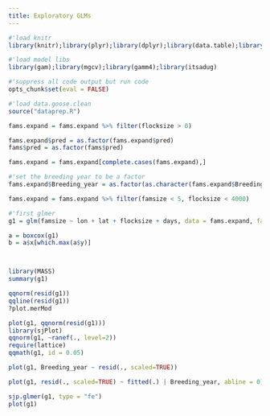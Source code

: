 ```yaml
---
title: Exploratory GLMs
---
```


```r
#'load knitr
library(knitr);library(plyr);library(dplyr);library(data.table);library(purrr);library(ggplot2)

#'load model libs
library(gam);library(mgcv);library(gamm4);library(itsadug)

#'suppress all code output but run code
opts_chunk$set(eval = FALSE)
```

```r
#'load data.goose.clean
source("dataprep.R")

fams.expand = fams.expand %>% filter(flocksize > 0)

fams.expand$pred = as.factor(fams.expand$pred)
fams$pred = as.factor(fams$pred)

fams.expand = fams.expand[complete.cases(fams.expand),]
```

```r
#'set the breeding year to be a factor
fams.expand$Breeding_year = as.factor(as.character(fams.expand$Breeding_year))

fams.expand = fams.expand %>% filter(famsize < 5, flocksize < 4000)
```

```r
#'first glmer
g1 = glm(famsize ~ lon + lat + flocksize + days, data = fams.expand, family = "categorical")

a = boxcox(g1)
b = a$x[which.max(a$y)]



library(MASS)
summary(g1)

qqnorm(resid(g1))
qqline(resid(g1))
?plot.merMod

plot(g1, qqnorm(resid(g1)))
library(sjPlot)
qqnorm(g1, ~ranef(., level=2))
require(lattice)
qqmath(g1, id = 0.05)

plot(g1, Breeding_year ~ resid(., scaled=TRUE))

plot(g1, resid(., scaled=TRUE) ~ fitted(.) | Breeding_year, abline = 0)

sjp.glmer(g1, type = "fe")
plot(g1)
```

